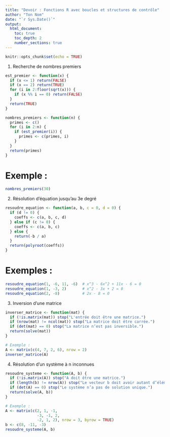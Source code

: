 ---
title: "Devoir : Fonctions R avec boucles et structures de contrôle"
author: "Ton Nom"
date: "`r Sys.Date()`"
output: 
  html_document:
    toc: true
    toc_depth: 2
    number_sections: true
---

```{r setup, include=FALSE}
knitr::opts_chunk$set(echo = TRUE)
```

1. Recherche de nombres premiers

```{r}

est_premier <- function(x) {
  if (x <= 1) return(FALSE)
  if (x == 2) return(TRUE)
  for (i in 2:floor(sqrt(x))) {
    if (x %% i == 0) return(FALSE)
  }
  return(TRUE)
}

nombres_premiers <- function(n) {
  primes <- c()
  for (i in 2:n) {
    if (est_premier(i)) {
      primes <- c(primes, i)
    }
  }
  return(primes)
}


```

# Exemple :


```{r}
nombres_premiers(30)
```


2. Résolution d’équation jusqu’au 3e degré

```{r}
resoudre_equation <- function(a, b, c = 0, d = 0) {
  if (d != 0) {
    coeffs <- c(a, b, c, d)
  } else if (c != 0) {
    coeffs <- c(a, b, c)
  } else {
    return(-b / a)
  }
  return(polyroot(coeffs))
}

```



# Exemples :

```{r}
resoudre_equation(1, -6, 11, -6)  # x^3 - 6x^2 + 11x - 6 = 0
resoudre_equation(1, -3, 2)       # x^2 - 3x + 2 = 0
resoudre_equation(2, -8)          # 2x - 8 = 0

```


3. Inversion d’une matrice

```{r}

inverser_matrice <- function(mat) {
  if (!is.matrix(mat)) stop("L'entrée doit être une matrice.")
  if (nrow(mat) != ncol(mat)) stop("La matrice doit être carrée.")
  if (det(mat) == 0) stop("La matrice n’est pas inversible.")
  return(solve(mat))
}

```



```{r}
# Exemple :
A <- matrix(c(4, 7, 2, 6), nrow = 2)
inverser_matrice(A)

```

4. Résolution d’un système à n inconnues

```{r}
resoudre_systeme <- function(A, b) {
  if (!is.matrix(A)) stop("A doit être une matrice.")
  if (length(b) != nrow(A)) stop("Le vecteur b doit avoir autant d’éléments que de lignes de A.")
  if (det(A) == 0) stop("Le système n’a pas de solution unique.")
  return(solve(A, b))
}

```


```{r}

# Exemple :
A <- matrix(c(2, 1, -1,
              -3, -1, 2,
              -2, 1, 2), nrow = 3, byrow = TRUE)
b <- c(8, -11, -3)
resoudre_systeme(A, b)


```
